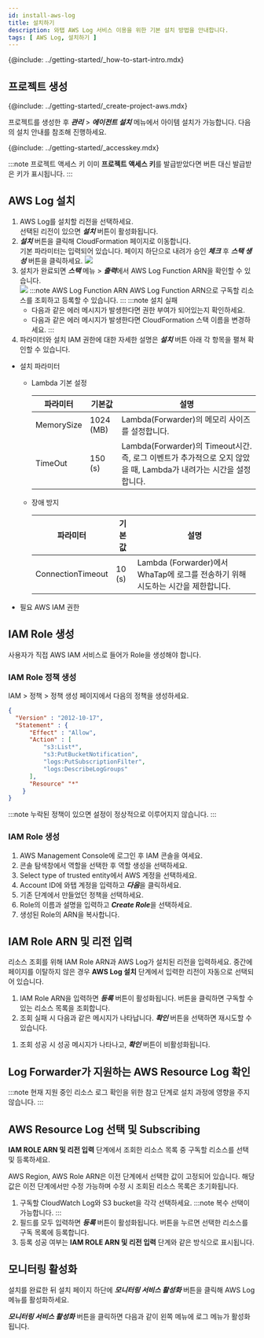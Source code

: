 ```yaml
---
id: install-aws-log
title: 설치하기
description: 와탭 AWS Log 서비스 이용을 위한 기본 설치 방법을 안내합니다.
tags: [ AWS Log, 설치하기 ]
---
```

<!-- 
***관리*** > ***인티레이션 아이템*** 메뉴
프로젝트 생성 시 AWS Log 아이템을 설치하고 ***인티그레이션 아이템*** 메뉴에 진입하면 설치 화면이 나타납니다. 
-->
<!--
:::note 프로젝트 액세스 키
프로젝트 액세스 키가 없으면 설치 페이지로 이동할 수 없습니다. [프로젝트 액세스 키 확인](../aws-log/install-aws-log#check-accesskey) 단계로 돌아가 **프로젝트 액세스 키**를 발급받으세요.
:::
-->

{@include: ../getting-started/_how-to-start-intro.mdx}

## 프로젝트 생성

{@include: ../getting-started/_create-project-aws.mdx}  

프로젝트를 생성한 후 ***관리*** > ***에이전트 설치*** 메뉴에서 아이템 설치가 가능합니다. 다음의 설치 안내를 참조해 진행하세요.

{@include: ../getting-started/_accesskey.mdx}

:::note 프로젝트 액세스 키
이미 **프로젝트 액세스 키**를 발급받았다면 버튼 대신 발급받은 키가 표시됩니다.
:::

<!-- 해당 설치 페이지 안내 이미지 삽입 예정 -->

## AWS Log 설치

<!-- 1. 설치 섹션에서 ***AWS Log 설치*** 탭을 선택하세요. -->

1. AWS Log를 설치할 리전을 선택하세요. <br/>선택된 리전이 있으면 ***설치*** 버튼이 활성화됩니다.
1. ***설치*** 버튼을 클릭해 CloudFormation 페이지로 이동합니다. <br/>기본 파라미터는 입력되어 있습니다. 페이지 하단으로 내려가 승인 ***체크*** 후 ***스택 생성*** 버튼을 클릭하세요.
![](/img/aws-log-cloudformation.png)
1. 설치가 완료되면 ***스택*** 메뉴 > ***출력***에서 AWS Log Function ARN을 확인할 수 있습니다.<br/>
  ![](/img/aws-log-install-success.png)
  :::note AWS Log Function ARN
  AWS Log Function ARN으로 구독할 리소스를 조회하고 등록할 수 있습니다.
  :::
  :::note 설치 실패
    * 다음과 같은 에러 메시지가 발생한다면 권한 부여가 되어있는지 확인하세요.
    * 다음과 같은 에러 메시지가 발생한다면 CloudFormation 스택 이름을 변경하세요.
  :::    
1. 파라미터와 설치 IAM 권한에 대한 자세한 설명은 ***설치*** 버튼 아래 각 항목을 펼쳐 확인할 수 있습니다.
* 설치 파라미터 
  * Lambda 기본 설정

    |파라미터|기본값|설명|
    |---|---|---|
    |MemorySize|1024 (MB)|Lambda(Forwarder)의 메모리 사이즈를 설정합니다.|
    |TimeOut|150 (s)|Lambda(Forwarder)의 Timeout시간. 즉, 로그 이벤트가 추가적으로 오지 않았을 때, Lambda가 내려가는 시간을 설정합니다.|
  * 장애 방지  

    |파라미터|기본값|설명|
    |---|---|---|
    |ConnectionTimeout|10 (s)|Lambda (Forwarder)에서 WhaTap에 로그를 전송하기 위해 시도하는 시간을 제한합니다.|
* 필요 AWS IAM 권한

## IAM Role 생성

사용자가 직접 AWS IAM 서비스로 들어가 Role을 생성해야 합니다.

### IAM Role 정책 생성

IAM > 정책 > 정책 생성 페이지에서 다음의 정책을 생성하세요.
<!-- 임의로 dev guide 확인 후 삽입 ... 검토/수정 필요 -->

```json
{
  "Version" : "2012-10-17",
  "Statement" : {
      "Effect" : "Allow",
      "Action" : [
          "s3:List*",
          "s3:PutBucketNotification",
          "logs:PutSubscriptionFilter",
          "logs:DescribeLogGroups"
      ],
      "Resource" "*"
    }
}
```
  
:::note
누락된 정책이 있으면 설정이 정상적으로 이루어지지 않습니다.
:::

### IAM Role 생성

1. AWS Management Console에 로그인 후 IAM 콘솔을 여세요.
1. 콘솔 탐색창에서 역할을 선택한 후 역할 생성을 선택하세요.
1. Select type of trusted entity에서 AWS 계정을 선택하세요.
1. Account ID에 와탭 계정을 입력하고 ***다음***을 클릭하세요.
1. 기존 단계에서 만들었던 정책을 선택하세요.
1. Role의 이름과 설명을 입력하고 ***Create Role***을 선택하세요.
1. 생성된 Role의 ARN을 복사합니다.

## IAM Role ARN 및 리전 입력

리소스 조회를 위해 IAM Role ARN과 AWS Log가 설치된 리전을 입력하세요. 중간에 페이지를 이탈하지 않은 경우 **AWS Log 설치** 단계에서 입력한 리전이 자동으로 선택되어 있습니다.

1. IAM Role ARN을 입력하면 ***등록*** 버튼이 활성화됩니다. 버튼을 클릭하면 구독할 수 있는 리소스 목록을 조회합니다.
1. 조회 실패 시 다음과 같은 메시지가 나타납니다. ***확인*** 버튼을 선택하면 재시도할 수 있습니다.
<!--등록 실패 메시지-->
1. 조회 성공 시 성공 메시지가 나타나고, ***확인*** 버튼이 비활성화됩니다.
<!--등록 성공 메시지-->
<!-- ***등록*** 버튼을 다시 누르거나 이후 리소스 구독 단계에서 조회 목록 ***새로 고침***을 통해 재조회가 가능합니다. -->

## Log Forwarder가 지원하는 AWS Resource Log 확인

:::note
현재 지원 중인 리소스 로그 확인을 위한 참고 단계로 설치 과정에 영향을 주지 않습니다.
:::

## AWS Resource Log 선택 및 Subscribing

**IAM ROLE ARN 및 리전 입력** 단계에서 조회한 리소스 목록 중 구독할 리소스를 선택 및 등록하세요.

AWS Region, AWS Role ARN은 이전 단계에서 선택한 값이 고정되어 있습니다. 해당 값은 이전 단계에서만 수정 가능하며 수정 시 조회된 리소스 목록은 초기화됩니다.


1. 구독할 CloudWatch Log와 S3 bucket을 각각 선택하세요. 
:::note
복수 선택이 가능합니다.
:::
1. 필드를 모두 입력하면 ***등록*** 버튼이 활성화됩니다. 버튼을 누르면 선택한 리소스를 구독 목록에 등록합니다. 
1. 등록 성공 여부는 **IAM ROLE ARN 및 리전 입력** 단계와 같은 방식으로 표시됩니다.
<!-- 등록 성공-등록 실패 이미지 -->

<!--
1. 리소스를 선택한 후 순서대로 IAM Role ARN과 AWS Log ARN을 입력하세요. 페이지를 이탈하지 않은 경우 이전 단계에서 입력한 IAM Role ARN이 자동으로 입력되어 있습니다.
1. 두 ARN을 모두 입력하면 ***등록*** 버튼이 활성화 됩니다. 버튼을 누르면 선택한 리소스를 구독 목록에 등록합니다. 등록 성공 여부는 다음 이미지와 같이 메세지로 표시됩니다.
-->

## 모니터링 활성화

설치를 완료한 뒤 설치 페이지 하단에 ***모니터링 서비스 활성화*** 버튼을 클릭해 AWS Log 메뉴를 활성화하세요.

***모니터링 서비스 활성화*** 버튼을 클릭하면 다음과 같이 왼쪽 메뉴에 로그 메뉴가 활성화됩니다.